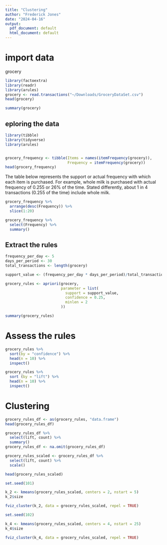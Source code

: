 ```yaml
---
title: "Clustering"
author: "Frederick Jones"
date: "2024-04-16"
output:
  pdf_document: default
  html_document: default
---
```


# import data 
grocery
```r
library(factoextra)
library(readr)
library(arules)
grocery <- read.transactions("~/Downloads/GroceryDataSet.csv")
head(grocery)
```

```r
summary(grocery)
```
## eploring the data 

```r
library(tibble)
library(tidyverse)
library(arules)


grocery_frequency <- tibble(Items = names(itemFrequency(grocery)),
                            Frequency = itemFrequency(grocery))
head(grocery_frequency)
```

The table below represents the support or actual frequency with which each item is purchased. For example, whole milk is purchased with actual frequency of 0.255 or 26% of the time. Stated differently, about 1 in 4 transactions (0.255 of the time) include whole milk.

```r
grocery_frequency %>%
  arrange(desc(Frequency)) %>%
  slice(1:20)
```


```r
grocery_frequency %>%
  select(Frequency) %>%
  summary()
```

##    Extract the rules


```r
frequency_per_day <- 5
days_per_period <- 30
total_transactions <- length(grocery)

support_value <- (frequency_per_day * days_per_period)/total_transactions

grocery_rules <- apriori(grocery,
                         parameter = list(
                           support = support_value,
                           confidence = 0.25,
                           minlen = 2
                         ))
```

```r
summary(grocery_rules)
```

#   Assess the rules

```r
grocery_rules %>%
  sort(by = "confidence") %>%
  head(n = 10) %>%
  inspect()
```

```r
grocery_rules %>%
  sort (by = "lift") %>%
  head(n = 10) %>%
  inspect()
```

#   Clustering

```r
grocery_rules_df <- as(grocery_rules, "data.frame")
head(grocery_rules_df)
```


```r
grocery_rules_df %>%
  select(lift, count) %>%
  summary()
grocery_rules_df <- na.omit(grocery_rules_df)
```

```r
grocery_rules_scaled <- grocery_rules_df %>%
  select(lift, count) %>%
  scale()

head(grocery_rules_scaled)
```


```r
set.seed(101)

k_2 <- kmeans(grocery_rules_scaled, centers = 2, nstart = 5)
k_2$size
```


```r
fviz_cluster(k_2, data = grocery_rules_scaled, repel = TRUE)
```


```r
set.seed(102)

k_4 <- kmeans(grocery_rules_scaled, centers = 4, nstart = 25)
k_4$size
```


```r
fviz_cluster(k_4, data = grocery_rules_scaled, repel = TRUE)
```

